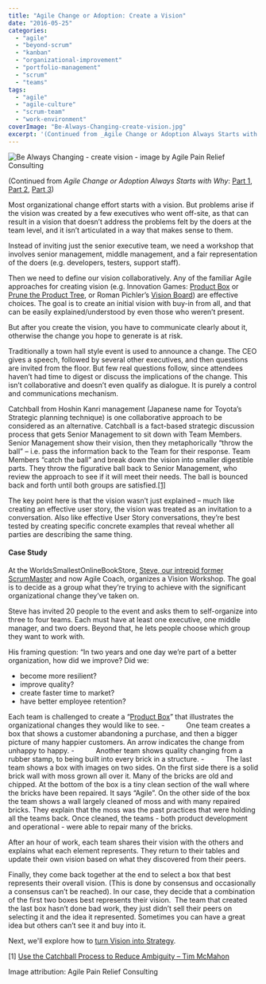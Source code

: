 ```yaml
---
title: "Agile Change or Adoption: Create a Vision"
date: "2016-05-25"
categories: 
  - "agile"
  - "beyond-scrum"
  - "kanban"
  - "organizational-improvement"
  - "portfolio-management"
  - "scrum"
  - "teams"
tags: 
  - "agile"
  - "agile-culture"
  - "scrum-team"
  - "work-environment"
coverImage: "Be-Always-Changing-create-vision.jpg"
excerpt: '(Continued from _Agile Change or Adoption Always Starts with Why_: [Part'
---
```


![Be Always Changing - create vision - image by Agile Pain Relief Consulting](src/content/blog/agile-change-or-adoption-create-a-vision/images/Be-Always-Changing-create-vision.jpg)

(Continued from _Agile Change or Adoption Always Starts with Why_: [Part 1](/blog/agile-change-or-adoption-always-starts-with-why), [Part 2](/blog/agile-change-or-adoption-the-steps-to-go-from-why-to-how), [Part 3](/blog/agile-change-or-adoption-sense-your-current-culture))

Most organizational change effort starts with a vision. But problems arise if the vision was created by a few executives who went off-site, as that can result in a vision that doesn’t address the problems felt by the doers at the team level, and it isn’t articulated in a way that makes sense to them.

Instead of inviting just the senior executive team, we need a workshop that involves senior management, middle management, and a fair representation of the doers (e.g. developers, testers, support staff).

Then we need to define our vision collaboratively. Any of the familiar Agile approaches for creating vision (e.g. Innovation Games: [Product Box](external:https://stormz.me/en/blog/stormz-games-product-box1) or [Prune the Product Tree](external:https://lucidspark.com/templates/prune-the-product-tree#:~:text=Prune%20the%20Product%20Tree%20is,which%20ones%20to%20let%20go.), or Roman Pichler’s [Vision Board](external:https://www.romanpichler.com/blog/the-product-vision-board/)) are effective choices. The goal is to create an initial vision with buy-in from all, and that can be easily explained/understood by even those who weren’t present.

But after you create the vision, you have to communicate clearly about it, otherwise the change you hope to generate is at risk.

Traditionally a town hall style event is used to announce a change. The CEO gives a speech, followed by several other executives, and then questions are invited from the floor. But few real questions follow, since attendees haven’t had time to digest or discuss the implications of the change. This isn’t collaborative and doesn’t even qualify as dialogue. It is purely a control and communications mechanism.

Catchball from Hoshin Kanri management (Japanese name for Toyota’s Strategic planning technique) is one collaborative approach to be considered as an alternative. Catchball is a fact-based strategic discussion process that gets Senior Management to sit down with Team Members. Senior Management show their vision, then they metaphorically “throw the ball” – i.e. pass the information back to the Team for their response. Team Members “catch the ball” and break down the vision into smaller digestible parts. They throw the figurative ball back to Senior Management, who review the approach to see if it will meet their needs. The ball is bounced back and forth until both groups are satisfied.[\[1\]](#footnotes)

The key point here is that the vision wasn’t just explained – much like creating an effective user story, the vision was treated as an invitation to a conversation. Also like effective User Story conversations, they’re best tested by creating specific concrete examples that reveal whether all parties are describing the same thing.

#### Case Study

At the WorldsSmallestOnlineBookStore, [Steve, our intrepid former ScrumMaster](/blog/the-scrummaster-tales) and now Agile Coach, organizes a Vision Workshop. The goal is to decide as a group what they’re trying to achieve with the significant organizational change they’ve taken on.

Steve has invited 20 people to the event and asks them to self-organize into three to four teams. Each must have at least one executive, one middle manager, and two doers. Beyond that, he lets people choose which group they want to work with.

His framing question: “In two years and one day we’re part of a better organization, how did we improve? Did we:

- become more resilient?
- improve quality?
- create faster time to market?
- have better employee retention?

Each team is challenged to create a “[Product Box](external:https://stormz.me/en/blog/stormz-games-product-box1)” that illustrates the organizational changes they would like to see. -           One team creates a box that shows a customer abandoning a purchase, and then a bigger picture of many happier customers. An arrow indicates the change from unhappy to happy. -           Another team shows quality changing from a rubber stamp, to being built into every brick in a structure. -           The last team shows a box with images on two sides. On the first side there is a solid brick wall with moss grown all over it. Many of the bricks are old and chipped. At the bottom of the box is a tiny clean section of the wall where the bricks have been repaired. It says “Agile”. On the other side of the box the team shows a wall largely cleaned of moss and with many repaired bricks. They explain that the moss was the past practices that were holding all the teams back. Once cleaned, the teams - both product development and operational - were able to repair many of the bricks.

After an hour of work, each team shares their vision with the others and explains what each element represents. They return to their tables and update their own vision based on what they discovered from their peers.

Finally, they come back together at the end to select a box that best represents their overall vision. (This is done by consensus and occasionally a consensus can’t be reached). In our case, they decide that a combination of the first two boxes best represents their vision.  The team that created the last box hasn’t done bad work, they just didn’t sell their peers on selecting it and the idea it represented. Sometimes you can have a great idea but others can’t see it and buy into it.

Next, we'll explore how to [turn Vision into Strategy](/blog/agile-change-or-adoption-turn-vision-into-strategy).

\[1\] [Use the Catchball Process to Reduce Ambiguity – Tim McMahon](external:https://www.aleanjourney.com/2011/12/use-catchball-process-to-reduce.html)

Image attribution: Agile Pain Relief Consulting
